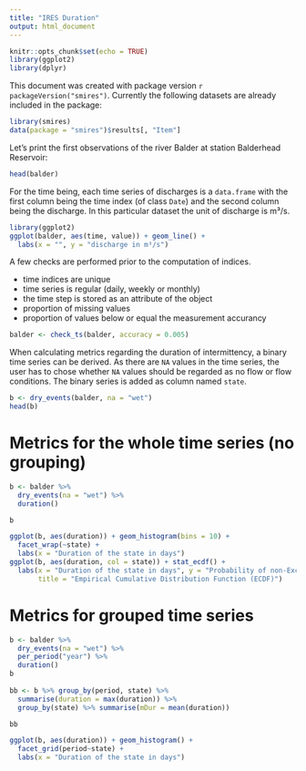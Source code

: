 ```yaml
---
title: "IRES Duration"
output: html_document
---
```


```r
knitr::opts_chunk$set(echo = TRUE)
library(ggplot2)
library(dplyr)
```

This document was created with package version ``r packageVersion("smires")``.  Currently the following datasets are already included in the package:
```r
library(smires)
data(package = "smires")$results[, "Item"]
```

Let's print the first observations of the river Balder at station Balderhead Reservoir:
```r
head(balder)
```

For the time being, each time series of discharges is a `data.frame` with the first column being the time index (of class `Date`) and the second column being the discharge. In this particular dataset the unit of discharge is m³/s.
```r
library(ggplot2)
ggplot(balder, aes(time, value)) + geom_line() +
  labs(x = "", y = "discharge in m³/s")

```

A few checks are performed prior to the computation of indices. 

* time indices are unique
* time series is regular (daily, weekly or monthly)
* the time step is stored as an attribute of the object
* proportion of missing values
* proportion of values below or equal the measurement accurancy

```r
balder <- check_ts(balder, accuracy = 0.005)
```



When calculating metrics regarding the duration of intermittency, a binary time series can be derived. As there are `NA` values in the time series, the user has to chose whether `NA` values should be regarded as no flow or flow conditions. The binary series is added as column named `state`. 

```r
b <- dry_events(balder, na = "wet")
head(b)
```


# Metrics for the whole time series (no grouping)
```r
b <- balder %>% 
  dry_events(na = "wet") %>% 
  duration()

b
```

```r
ggplot(b, aes(duration)) + geom_histogram(bins = 10) + 
  facet_wrap(~state) + 
  labs(x = "Duration of the state in days")
ggplot(b, aes(duration, col = state)) + stat_ecdf() + 
  labs(x = "Duration of the state in days", y = "Probability of non-Exceedance", 
       title = "Empirical Cumulative Distribution Function (ECDF)")
```


# Metrics for grouped time series
```r
b <- balder %>% 
  dry_events(na = "wet") %>% 
  per_period("year") %>% 
  duration()
b
 
bb <- b %>% group_by(period, state) %>% 
  summarise(duration = max(duration)) %>% 
  group_by(state) %>% summarise(mDur = mean(duration))

bb
```

```r
ggplot(b, aes(duration)) + geom_histogram() + 
  facet_grid(period~state) + 
  labs(x = "Duration of the state in days")
```